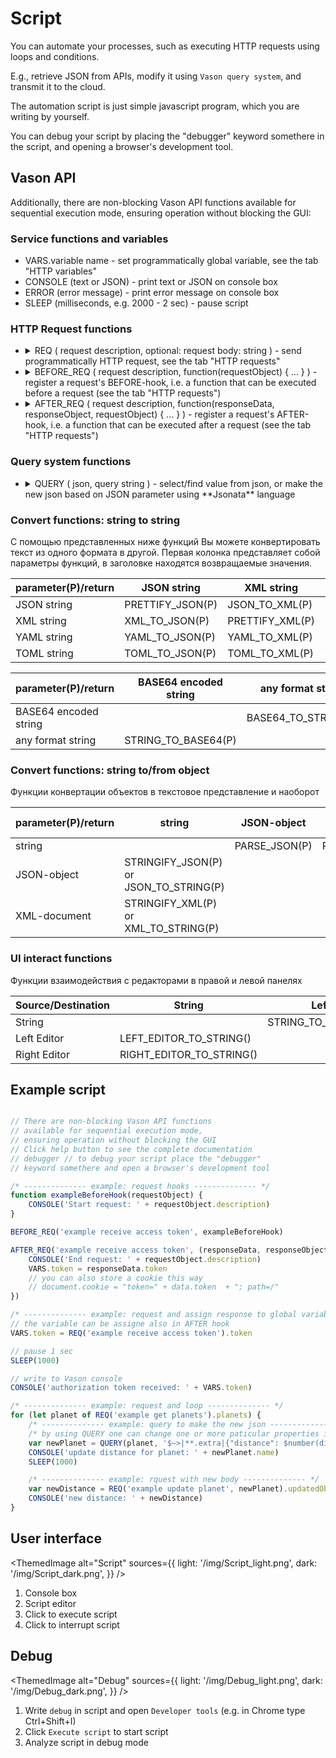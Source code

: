 # Script

You can automate your processes, such as executing HTTP requests using loops and conditions.

E.g., retrieve JSON from APIs, modify it using `Vason query system`, and transmit it to the cloud.

The automation script is just simple javascript program, which you are writing by yourself.

You can debug your script by placing the "debugger" keyword somethere in the script, and opening a browser's development tool.

## Vason API

Additionally, there are non-blocking Vason API functions available for sequential execution mode, ensuring operation without blocking the GUI:

### Service functions and variables


- <Func>VARS</Func>.<Param>variable name</Param> - set programmatically global variable, see the tab "HTTP variables"
- <Func>CONSOLE</Func> (<Param>text or JSON</Param>) - print text or JSON on console box
- <Func>ERROR</Func> (<Param>error message</Param>) - print error message on console box
- <Func>SLEEP</Func> (<Param>milliseconds, e.g. 2000 - 2 sec</Param>) - pause script

### HTTP Request functions

- <details>
        <summary>
            <Func>REQ</Func> (
                <Param>request description</Param>,
                optional: <Param>request body: string</Param>
            ) - send programmatically HTTP request, see the tab "HTTP requests"
        </summary>
        - 1st parameter - request description after "###"
        - 2nd parameter - request body only for POST/PUT requests
    </details>
- <details>
        <summary>
            <Func>BEFORE_REQ</Func> (
                <Param>request description</Param>,
                <Param>function(requestObject) &#123; ... &#125;</Param>
            ) - register a request's BEFORE-hook, i.e. a function that can be executed before a request (see the tab "HTTP requests")
        </summary>
        - 1st parameter - the request description after "###"
        - 2nd parameter - a callback function that will be executed before the request and will also be triggered when executing the request from the "HTTP requests" tab.
            The callback function should have only one parameter, the request object with the properties:
                - url - the request url
                - method - the request method (GET, POST, PUT, DELETE)
                - headers - the request headers object in the format: &lt;http header name&gt;: &lt;http header value&gt;. This parameter can be empty object.
                - body - the request body. This parameter can be empty/null/undefined.
                - description - the request description after "###"
                    You can set the "sendBodyAsBytes" property to "true" in a request object to send its body as a byte array
                    It is not possible to use variables defined in the script root inside the "BEFORE_REQ" callback function definition
    </details>
- <details>
        <summary>
            <Func>AFTER_REQ</Func> (
                <Param>request description</Param>,
                <Param>function(responseData, responseObject, requestObject) &#123; ... &#125;</Param>
            ) - register a request's AFTER-hook, i.e. a function that can be executed after a request (see the tab "HTTP requests")
        </summary>
        - 1st parameter - the request description after "###"
        - 2nd parameter - a function that will be executed after the request and will also be triggered when executing the request from the "HTTP requests" tab.
            The callback function should have the 3 parameters:
                - the response data: JSON, plain text or undefined
                - the response object with the fields:
                    - status - the response status
                    - statusText - the response status text
                    - reason - the response reason
                    - responseJSON - the response JSON
                    - responseText - the response text
                - the request object with the fields:
                    - url - the request url
                    - method - the request method (GET, POST, PUT, DELETE)
                    - headers - the request headers object in the format:
                        <span style={{color: '#f9a156'}}>&lt;http header name&gt;</span>:
                        <span style={{color: '#f9a156'}}>&lt;http header value&gt;</span>.
                        This parameter can be empty object.
                    - body - the request body. This parameter can be empty/null/undefined.
                    - description - the request description after "###"
            It is not possible to use variables defined in the script root inside "AFTER_REQ" callback function definition
    </details>

### Query system functions

- <details>
        <summary>
            <Func>QUERY</Func> (
                <Param>json</Param>,
                <Param>query string</Param>
            ) - select/find value from json, or make the new json based on JSON parameter using **Jsonata** language
        </summary>
        - 1st parameter - json or variable with json to query
        - 2nd parameter - query string in jsonata format, see [Query system](/category/query-system) and [JSONata documentation](https://docs.jsonata.org/overview)
        - return - javascript object, array, number or string
    </details>


### Convert functions: string to string

С помощью представленных ниже функций Вы можете конвертировать текст из одного формата в другой.
Первая колонка представляет собой параметры функций, в заголовке находятся возвращаемые значения.

|<Param>parameter(P)</Param>/return|JSON string|XML string|YAML string|TOML string|
|-|-|-|-|-|
|<Param>JSON string</Param>|<Func color='#0adcc8'>PRETTIFY_JSON</Func>(<Param>P</Param>)|<Func>JSON_TO_XML</Func>(<Param>P</Param>)|<Func>JSON_TO_YAML</Func>(<Param>P</Param>)|<Func>JSON_TO_TOML</Func>(<Param>P</Param>)|
|<Param>XML string</Param>|<Func>XML_TO_JSON</Func>(<Param>P</Param>)|<Func color='#0adcc8'>PRETTIFY_XML</Func>(<Param>P</Param>)|<Func>XML_TO_YAML</Func>(<Param>P</Param>)|<Func>XML_TO_TOML</Func>(<Param>P</Param>)|
|<Param>YAML string</Param>|<Func>YAML_TO_JSON</Func>(<Param>P</Param>)|<Func>YAML_TO_XML</Func>(<Param>P</Param>)|<Func color='#0adcc8'>PRETTIFY_YAML</Func>(<Param>P</Param>)|<Func>YAML_TO_TOML</Func>(<Param>P</Param>)|
|<Param>TOML string</Param>|<Func>TOML_TO_JSON</Func>(<Param>P</Param>)|<Func>TOML_TO_XML</Func>(<Param>P</Param>)|<Func>TOML_TO_YAML</Func>(<Param>P</Param>)|<Func color='#0adcc8'>PRETTIFY_TOML</Func>(<Param>P</Param>)|

|<Param>parameter(P)</Param>/return|BASE64 encoded string|any format string|
|-|-|-|
|<Param>BASE64 encoded string</Param>||<Func>BASE64_TO_STRING</Func>(<Param>P</Param>)|
|<Param>any format string</Param>|<Func>STRING_TO_BASE64</Func>(<Param>P</Param>)||

### Convert functions: string to/from object

Функции конвертации объектов в текстовое представление и наоборот

|<Param>parameter(P)</Param>/return|string|JSON-object|XML-document|
|-|-|-|-|
|<Param>string</Param>||<Func>PARSE_JSON</Func>(<Param>P</Param>)|<Func>PARSE_XML</Func>(<Param>P</Param>)|
|<Param>JSON-object</Param>|<Func>STRINGIFY_JSON</Func>(<Param>P</Param>) or <Func>JSON_TO_STRING</Func>(<Param>P</Param>)|||
|<Param>XML-document</Param>|<Func>STRINGIFY_XML</Func>(<Param>P</Param>) or <Func>XML_TO_STRING</Func>(<Param>P</Param>)|||

### UI interact functions

Функции взаимодействия с редакторами в правой и левой панелях

|<Param>Source</Param>/Destination|String|Left Editor|Right Editor|
|-|-|-|-|
|<Param>String</Param>||<Func>STRING_TO_LEFT_EDITOR</Func>(<Param>P</Param>)|<Func>STRING_TO_RIGHT_EDITOR</Func>(<Param>P</Param>)|
|<Param>Left Editor</Param>|<Func>LEFT_EDITOR_TO_STRING</Func>()||
|<Param>Right Editor</Param>|<Func>RIGHT_EDITOR_TO_STRING</Func>()||

## Example script

```js showLineNumbers

// There are non-blocking Vason API functions
// available for sequential execution mode,
// ensuring operation without blocking the GUI
// Click help button to see the complete documentation
// debugger // to debug your script place the "debugger"
// keyword somethere and open a browser's development tool

/* -------------- example: request hooks -------------- */
function exampleBeforeHook(requestObject) {
    CONSOLE('Start request: ' + requestObject.description)
}

BEFORE_REQ('example receive access token', exampleBeforeHook)

AFTER_REQ('example receive access token', (responseData, responseObject, requestObject) => {
    CONSOLE('End request: ' + requestObject.description)
    VARS.token = responseData.token
    // you can also store a cookie this way
    // document.cookie = "token=" + data.token  + "; path=/"
})

/* -------------- example: request and assign response to global variable -------------- */
// the variable can be assigne also in AFTER hook
VARS.token = REQ('example receive access token').token

// pause 1 sec
SLEEP(1000)

// write to Vason console
CONSOLE('authorization token received: ' + VARS.token)

/* -------------- example: request and loop -------------- */
for (let planet of REQ('example get planets').planets) {
    /* -------------- example: query to make the new json -------------- */
    /* by using QUERY one can change one or more paticular properties in original json */
    var newPlanet = QUERY(planet, '$~>|**.extra|{"distance": $number(distance) * 1000000}|')
    CONSOLE('update distance for planet: ' + newPlanet.name)
    SLEEP(1000)

    /* -------------- example: rquest with new body -------------- */
    var newDistance = REQ('example update planet', newPlanet).updatedObject.extra.distance
    CONSOLE('new distance: ' + newDistance)
}

```

## User interface


<ThemedImage
    alt="Script"
    sources={{
        light: '/img/Script_light.png',
        dark: '/img/Script_dark.png',
    }}
/>

1. Console box
2. Script editor
3. Click to execute script
4. Click to interrupt script

## Debug

<ThemedImage
    alt="Debug"
    sources={{
        light: '/img/Debug_light.png',
        dark: '/img/Debug_dark.png',
    }}
/>

1. Write `debug` in script and open `Developer tools` (e.g. in Chrome type Ctrl+Shift+I)
2. Click `Execute script` to start script
3. Analyze script in debug mode